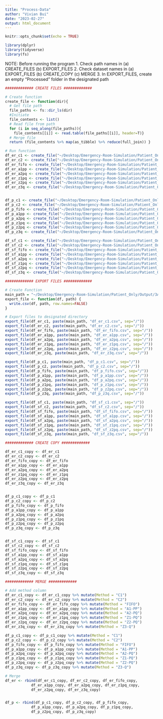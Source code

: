 ```yaml
---
title: "Process-Data"
author: "Vivian Bui"
date: "2023-02-27"
output: html_document
---
```


```r
knitr::opts_chunk$set(echo = TRUE)
```


```R
library(dplyr)
library(tidyverse)
library(fs) 
```

NOTE: Before running the program 
1. Check path names in 
    (a) CREATE_FILES
    (b) EXPORT_FILES
2. Check dataset names in 
    (a) EXPORT_FILES
    (b) CREATE_COPY
    (c) MERGE 
3. In EXPORT_FILES, create an empty "Processed" folder in the designated path 

```R

############# CREATE FILES #############

# Create function 
create_file <- function(dir){
  # Get file path 
  file_paths <- fs::dir_ls(dir)
  #Initiate 
  file_contents <- list() 
  # Read file from path 
  for (i in seq_along(file_paths)){
    file_contents[[i]] <- read.table(file_paths[[i]], header=T)}
  # Merge file
  return (file_contents %>% map(as_tibble) %>% reduce(full_join)) }

# Run function 
df_er_c1 <- create_file("~/Desktop/Emergency-Room-Simulation/Patient_Only/Output/3A/C1/EmergencyRoom")
df_er_c2 <- create_file("~/Desktop/Emergency-Room-Simulation/Patient_Only/Output/3A/C2/EmergencyRoom")
df_er_fifo <- create_file("~/Desktop/Emergency-Room-Simulation/Patient_Only/Output/3A/FIFO/EmergencyRoom")
df_er_a1pp <- create_file("~/Desktop/Emergency-Room-Simulation/Patient_Only/Output/3A/A1-PP/EmergencyRoom")
df_er_a2pq <- create_file("~/Desktop/Emergency-Room-Simulation/Patient_Only/Output/3A/A2-PQ/EmergencyRoom")
df_er_z1pq <- create_file("~/Desktop/Emergency-Room-Simulation/Patient_Only/Output/3A/Z1-PQ/EmergencyRoom")
df_er_z2pq <- create_file("~/Desktop/Emergency-Room-Simulation/Patient_Only/Output/3A/Z2-PQ/EmergencyRoom")
df_er_z3q <- create_file("~/Desktop/Emergency-Room-Simulation/Patient_Only/Output/3A/Z3-Q/EmergencyRoom")


df_p_c1 <- create_file("~/Desktop/Emergency-Room-Simulation/Patient_Only/Output/3A/C1/PatientList")
df_p_c2 <- create_file("~/Desktop/Emergency-Room-Simulation/Patient_Only/Output/3A/C2/PatientList")
df_p_fifo <- create_file("~/Desktop/Emergency-Room-Simulation/Patient_Only/Output/3A/FIFO/PatientList") 
df_p_a1pp <- create_file("~/Desktop/Emergency-Room-Simulation/Patient_Only/Output/3A/A1-PP/PatientList")
df_p_a2pq <- create_file("~/Desktop/Emergency-Room-Simulation/Patient_Only/Output/3A/A2-PQ/PatientList")
df_p_z1pq <- create_file("~/Desktop/Emergency-Room-Simulation/Patient_Only/Output/3A/Z1-PQ/PatientList")
df_p_z2pq <- create_file("~/Desktop/Emergency-Room-Simulation/Patient_Only/Output/3A/Z2-PQ/PatientList")
df_p_z3q <- create_file("~/Desktop/Emergency-Room-Simulation/Patient_Only/Output/3A/Z3-Q/PatientList")

df_sf_c1 <- create_file("~/Desktop/Emergency-Room-Simulation/Patient_Only/Output/3A/C1/Satisfaction")
df_sf_c2 <- create_file("~/Desktop/Emergency-Room-Simulation/Patient_Only/Output/3A/C2/Satisfaction")
df_sf_fifo <- create_file("~/Desktop/Emergency-Room-Simulation/Patient_Only/Output/3A/FIFO/Satisfaction")
df_sf_a1pp <- create_file("~/Desktop/Emergency-Room-Simulation/Patient_Only/Output/3A/A1-PP/Satisfaction")
df_sf_a2pq <- create_file("~/Desktop/Emergency-Room-Simulation/Patient_Only/Output/3A/A2-PQ/Satisfaction")
df_sf_z1pq <- create_file("~/Desktop/Emergency-Room-Simulation/Patient_Only/Output/3A/Z1-PQ/Satisfaction")
df_sf_z2pq <- create_file("~/Desktop/Emergency-Room-Simulation/Patient_Only/Output/3A/Z2-PQ/Satisfaction")
df_sf_z3q <- create_file("~/Desktop/Emergency-Room-Simulation/Patient_Only/Output/3A/Z3-Q/Satisfaction")
```


```R

############# EXPORT FILES #############

# Create Function 
main_path = "~/Desktop/Emergency-Room-Simulation/Patient_Only/Output/3A/Processed"
export_file <- function(df, path) {
  write.csv(df, path, row.names=FALSE)
}

# Export files to designated directory 
export_file(df_er_c1, paste(main_path, "df_er_c1.csv", sep="/"))
export_file(df_er_c2, paste(main_path, "df_er_c2.csv", sep="/"))
export_file(df_er_fifo, paste(main_path, "df_er_fifo.csv", sep="/"))
export_file(df_er_a1pp, paste(main_path, "df_er_a1pp.csv", sep="/"))
export_file(df_er_a2pq, paste(main_path, "df_er_a2pq.csv", sep="/"))
export_file(df_er_z1pq, paste(main_path, "df_er_z1pq.csv", sep="/"))
export_file(df_er_z2pq, paste(main_path, "df_er_z2pq.csv", sep="/"))
export_file(df_er_z3q, paste(main_path, "df_er_z3q.csv", sep="/"))

export_file(df_p_c1, paste(main_path, "df_p_c1.csv", sep="/"))
export_file(df_p_c2, paste(main_path, "df_p_c2.csv", sep="/"))
export_file(df_p_fifo, paste(main_path, "df_p_fifo.csv", sep="/"))
export_file(df_p_a1pp, paste(main_path, "df_p_a1pp.csv", sep="/"))
export_file(df_p_a2pq, paste(main_path, "df_p_a2pq.csv", sep="/"))
export_file(df_p_z1pq, paste(main_path, "df_p_z1pq.csv", sep="/"))
export_file(df_p_z2pq, paste(main_path, "df_p_z2pq.csv", sep="/"))
export_file(df_p_z3q, paste(main_path, "df_p_z3q.csv", sep="/"))

export_file(df_sf_c1, paste(main_path, "df_sf_c1.csv", sep="/"))
export_file(df_sf_c2, paste(main_path, "df_sf_c2.csv", sep="/"))
export_file(df_sf_fifo, paste(main_path, "df_sf_fifo.csv", sep="/"))
export_file(df_sf_a1pp, paste(main_path, "df_sf_a1pp.csv", sep="/"))
export_file(df_sf_a2pq, paste(main_path, "df_sf_a2pq.csv", sep="/"))
export_file(df_sf_z1pq, paste(main_path, "df_sf_z1pq.csv", sep="/"))
export_file(df_sf_z2pq, paste(main_path, "df_sf_z2pq.csv", sep="/"))
export_file(df_sf_z3q, paste(main_path, "df_sf_z3q.csv", sep="/"))

```


```R

############# CREATE COPY #############

df_er_c1_copy <- df_er_c1
df_er_c2_copy <- df_er_c2
df_er_fifo_copy <- df_er_fifo
df_er_a1pp_copy <- df_er_a1pp
df_er_a2pq_copy <- df_er_a2pq
df_er_z1pq_copy <- df_er_z1pq
df_er_z2pq_copy <- df_er_z2pq
df_er_z3q_copy <- df_er_z3q


df_p_c1_copy <- df_p_c1
df_p_c2_copy <- df_p_c2
df_p_fifo_copy <- df_p_fifo
df_p_a1pp_copy <- df_p_a1pp
df_p_a2pq_copy <- df_p_a2pq
df_p_z1pq_copy <- df_p_z1pq
df_p_z2pq_copy <- df_p_z2pq
df_p_z3q_copy <- df_p_z3q


df_sf_c1_copy <- df_sf_c1
df_sf_c2_copy <- df_sf_c2
df_sf_fifo_copy <- df_sf_fifo
df_sf_a1pp_copy <- df_sf_a1pp
df_sf_a2pq_copy <- df_sf_a2pq
df_sf_z1pq_copy <- df_sf_z1pq
df_sf_z2pq_copy <- df_sf_z2pq
df_sf_z3q_copy <- df_sf_z3q

```


```R

############# MERGE #############

# Add method column 
df_er_c1_copy <- df_er_c1_copy %>% mutate(Method = "C1") 
df_er_c2_copy <- df_er_c2_copy %>% mutate(Method = "C2") 
df_er_fifo_copy <- df_er_fifo_copy %>% mutate(Method = "FIFO")
df_er_a1pp_copy <- df_er_a1pp_copy %>% mutate(Method = "A1-PP")
df_er_a2pq_copy <- df_er_a2pq_copy %>% mutate(Method = "A2-PQ")
df_er_z1pq_copy <- df_er_z1pq_copy %>% mutate(Method = "Z1-PQ")
df_er_z2pq_copy <- df_er_z2pq_copy %>% mutate(Method = "Z2-PQ")
df_er_z3q_copy <- df_er_z3q_copy %>% mutate(Method = "Z3-Q")

df_p_c1_copy <- df_p_c1_copy %>% mutate(Method = "C1") 
df_p_c2_copy <- df_p_c2_copy %>% mutate(Method = "C2") 
df_p_fifo_copy <- df_p_fifo_copy %>% mutate(Method = "FIFO")
df_p_a1pp_copy <- df_p_a1pp_copy %>% mutate(Method = "A1-PP")
df_p_a2pq_copy <- df_p_a2pq_copy %>% mutate(Method = "A2-PQ")
df_p_z1pq_copy <- df_p_z1pq_copy %>% mutate(Method = "Z1-PQ")
df_p_z2pq_copy <- df_p_z2pq_copy %>% mutate(Method = "Z2-PQ")
df_p_z3q_copy <- df_p_z3q_copy %>% mutate(Method = "Z3-Q")

# Merge
df_er <- rbind(df_er_c1_copy, df_er_c2_copy, df_er_fifo_copy,
            df_er_a1pp_copy, df_er_a2pq_copy, df_er_z1pq_copy,
            df_er_z2pq_copy, df_er_z3q_copy)


df_p <- rbind(df_p_c1_copy, df_p_c2_copy, df_p_fifo_copy,
            df_p_a1pp_copy, df_p_a2pq_copy, df_p_z1pq_copy,
            df_p_z2pq_copy, df_p_z3q_copy)

```







